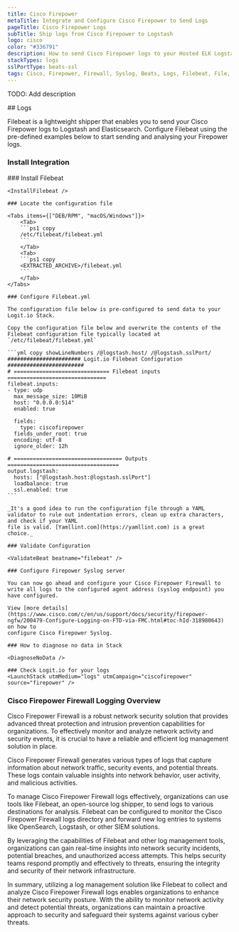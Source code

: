 ```yaml
---
title: Cisco Firepower
metaTitle: Integrate and Configure Cisco Firepower to Send Logs
pageTitle: Cisco Firepower Logs
subTitle: Ship logs from Cisco Firepower to Logstash
logo: cisco
color: "#336791"
description: How to send Cisco Firepower logs to your Hosted ELK Logstash instance. Configure Filebeat to send data to Logstash. Get started using our example configuration.
stackTypes: logs
sslPortType: beats-ssl
tags: Cisco, Firepower, Firewall, Syslog, Beats, Logs, Filebeat, File, Text, Security Logs, Cisco Firepower
---
```


TODO: Add description

<Steps>
  ## Logs

  Filebeat is a lightweight shipper that enables you to send your Cisco Firepower 
  logs to Logstash and Elasticsearch. Configure Filebeat using the pre-defined 
  examples below to start sending and analysing your Firepower logs.

  ### Install Integration
  <InstallIntegration/>
    ### Install Filebeat

    <InstallFilebeat />

    ### Locate the configuration file

    <Tabs items={["DEB/RPM", "macOS/Windows"]}>
        <Tab>
        ```ps1 copy
        /etc/filebeat/filebeat.yml 
        ```
        </Tab>
        <Tab>
        ```ps1 copy
        <EXTRACTED_ARCHIVE>/filebeat.yml
        ```
        </Tab>
    </Tabs>

    ### Configure Filebeat.yml

    The configuration file below is pre-configured to send data to your Logit.io Stack.

    Copy the configuration file below and overwrite the contents of the Filebeat configuration file typically located at `/etc/filebeat/filebeat.yml`

    ```yml copy showLineNumbers /@logstash.host/ /@logstash.sslPort/
    ####################### Logit.io Filebeat Configuration ########################
    # ============================== Filebeat inputs ===============================
    filebeat.inputs:
    - type: udp
      max_message_size: 10MiB
      host: "0.0.0.0:514"
      enabled: true

      fields:
        type: ciscofirepower
      fields_under_root: true
      encoding: utf-8
      ignore_older: 12h

    # ================================== Outputs ===================================
    output.logstash:
      hosts: ["@logstash.host:@logstash.sslPort"]
      loadbalance: true
      ssl.enabled: true
    ```

    _It's a good idea to run the configuration file through a YAML validator to rule out indentation errors, clean up extra characters, and check if your YAML 
    file is valid. [Yamllint.com](https://yamllint.com) is a great choice._

    ### Validate Configuration

    <ValidateBeat beatname="filebeat" />

    ### Configure Firepower Syslog server

    You can now go ahead and configure your Cisco Firepower Firewall to write all logs to the configured agent address (syslog endpoint) you have configured.

    View [more details](https://www.cisco.com/c/en/us/support/docs/security/firepower-ngfw/200479-Configure-Logging-on-FTD-via-FMC.html#toc-hId-318980643) on how to 
    configure Cisco Firepower Syslog.

    ### How to diagnose no data in Stack

    <DiagnoseNoData />

    ### Check Logit.io for your logs
    <LaunchStack utmMedium="logs" utmCampaign="ciscofirepower" source="firepower" />

</Steps>

### Cisco Firepower Firewall Logging Overview

Cisco Firepower Firewall is a robust network security solution that provides advanced threat protection and intrusion prevention capabilities for organizations. 
To effectively monitor and analyze network activity and security events, it is crucial to have a reliable and efficient log management solution in place.

Cisco Firepower Firewall generates various types of logs that capture information about network traffic, security events, and potential threats. These logs 
contain valuable insights into network behavior, user activity, and malicious activities.

To manage Cisco Firepower Firewall logs effectively, organizations can use tools like Filebeat, an open-source log shipper, to send logs to various destinations 
for analysis. Filebeat can be configured to monitor the Cisco Firepower Firewall logs directory and forward new log entries to systems like OpenSearch, Logstash, 
or other SIEM solutions.

By leveraging the capabilities of Filebeat and other log management tools, organizations can gain real-time insights into network security incidents, potential breaches, 
and unauthorized access attempts. This helps security teams respond promptly and effectively to threats, ensuring the integrity and security of their network infrastructure.

In summary, utilizing a log management solution like Filebeat to collect and analyze Cisco Firepower Firewall logs enables organizations to enhance their network security 
posture. With the ability to monitor network activity and detect potential threats, organizations can maintain a proactive approach to security and safeguard their systems 
against various cyber threats.
